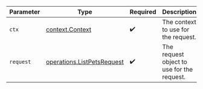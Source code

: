 | Parameter                                                                | Type                                                                     | Required                                                                 | Description                                                              |
| ------------------------------------------------------------------------ | ------------------------------------------------------------------------ | ------------------------------------------------------------------------ | ------------------------------------------------------------------------ |
| `ctx`                                                                    | [context.Context](https://pkg.go.dev/context#Context)                    | :heavy_check_mark:                                                       | The context to use for the request.                                      |
| `request`                                                                | [operations.ListPetsRequest](../../models/operations/listpetsrequest.md) | :heavy_check_mark:                                                       | The request object to use for the request.                               |
